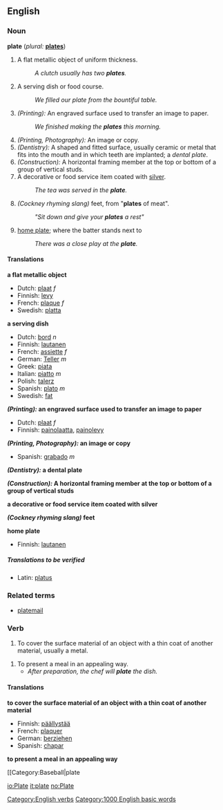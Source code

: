 ==English==

===Noun===
'''plate'''  (''plural:'' '''[[plates]]''')
# A flat metallic object of uniform thickness.
#: ''A clutch usually has two '''plates'''.''
# A serving dish or food course.
#: ''We filled our plate from the bountiful table.''
# ''(Printing):'' An engraved surface used to transfer an image to paper.
#: ''We finished making the '''plates''' this morning.''
# ''(Printing, Photography):'' An image or copy.
# ''(Dentistry):'' A shaped and fitted surface, usually ceramic or metal that fits into the mouth and in which teeth are implanted; a ''dental plate''.
# ''(Construction):'' A horizontal framing member at the top or bottom of a group of vertical studs.
# A decorative or food service item coated with [[silver]].
#: ''The tea was served in the '''plate'''.''
# ''(Cockney rhyming slang)'' feet, from "'''plates''' of meat".
#: ''"Sit down and give your '''plates''' a rest"''
# {{baseball}} [[home plate]]; where the batter stands next to
#: ''There was a close play at the '''plate'''.''

==== Translations ====
'''a flat metallic object'''
*Dutch: [[plaat]] ''f''
*Finnish: [[levy]]
*French: [[plaque]] ''f''
*Swedish: [[platta]]

'''a serving dish'''
*Dutch: [[bord]] ''n''
*Finnish: [[lautanen]]
*French: [[assiette]] ''f''
*German: [[Teller]] ''m''
*Greek: [[piata]]
*Italian: [[piatto]] ''m''
*Polish: [[talerz]]
*Spanish: [[plato]] ''m''
*Swedish: [[fat]]

'''''(Printing):'' an engraved surface used to transfer an image to paper'''
*Dutch: [[plaat]] ''f''
*Finnish: [[painolaatta]], [[painolevy]]

'''''(Printing, Photography):'' an image or copy'''
*Spanish: [[grabado]] ''m''

'''''(Dentistry):'' a dental plate'''

'''''(Construction):'' A horizontal framing member at the top or bottom of a group of vertical studs'''

'''a decorative or food service item coated with silver'''

'''''(Cockney rhyming slang)'' feet'''

'''{{baseball}} home plate'''
*Finnish: [[lautanen]]

=====Translations to be verified=====
*Latin: [[platus]]

===Related terms===
* [[platemail]]

===Verb===
[[Category:English verbs]]
{{en-infl-reg-other-e|plat|e}}
# To cover the surface material of an object with a thin coat of another material, usually a metal.
<!--#: ''The jewelery has a thin '''plate''' of gold.''-->
# To present a meal in an appealing way.
#*''After preparation, the chef will '''plate''' the dish.''

==== Translations ====
'''to cover the surface material of an object with a thin coat of another material'''
*Finnish: [[päällystää]]
*French: [[plaquer]]
*German: [[:de:berziehen|berziehen]]
*Spanish: [[chapar]]

'''to present a meal in an appealing way'''

[[Category:1000 English basic words]]
[[Category:Baseball|plate

[[io:Plate]]
[[it:plate]]
[[no:Plate]]